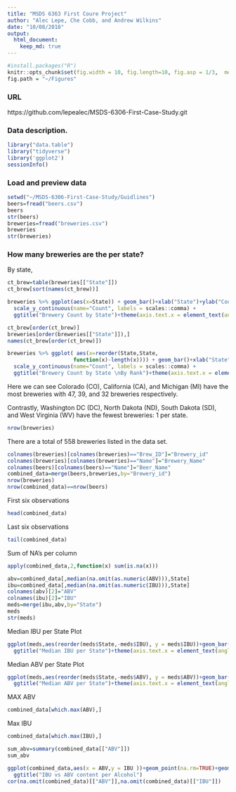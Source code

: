 ```yaml
---
title: "MSDS 6363 First Coure Project"
author: "Alec Lepe, Che Cobb, and Andrew Wilkins"
date: "10/08/2018"
output: 
  html_document:
    keep_md: true
---
```

```r
#install.packages("R")
knitr::opts_chunk$set(fig.width = 10, fig.length=10, fig.asp = 1/3,  message=FALSE)
fig.path = "~/Figures"
```

### URL
https://github.com/lepealec/MSDS-6306-First-Case-Study.git

### Data description.

``` r
library("data.table")
library("tidyverse")
library('ggplot2')
sessionInfo()
```

### Load and preview data
``` r
setwd("~/MSDS-6306-First-Case-Study/Guidlines")
beers=fread("beers.csv")
beers
str(beers)
breweries=fread("breweries.csv")
breweries
str(breweries)
```


### How many breweries are the per state?
By state,
```r
ct_brew=table(breweries[["State"]])
ct_brew[sort(names(ct_brew))]
```


``` r
breweries %>% ggplot(aes(x=State)) + geom_bar()+xlab("State")+ylab("Count") + 
  scale_y_continuous(name="Count", labels = scales::comma) +
  ggtitle("Brewery Count by State")+theme(axis.text.x = element_text(angle = 90, hjust = 1))
```
```r
ct_brew[order(ct_brew)]
breweries[order(breweries[["State"]]),]
names(ct_brew[order(ct_brew)])

breweries %>% ggplot( aes(x=reorder(State,State,
                     function(x)-length(x)))) + geom_bar()+xlab("State")+ylab("Count") + 
  scale_y_continuous(name="Count", labels = scales::comma) +
  ggtitle("Brewery Count by State \nBy Rank")+theme(axis.text.x = element_text(angle = 90, hjust = 1))

```

Here we can see Colorado (CO), California (CA), and Michigan (MI) have the most breweries with 47, 39, and 32 breweries respectively.

Contrastly, Washington DC (DC), North Dakota (ND), South Dakota (SD), and West Virginia (WV) have the fewest breweries: 1 per state.

```r
nrow(breweries)
```

There are a total of 558 breweries listed in the data set.

``` r
colnames(breweries)[colnames(breweries)=="Brew_ID"]="Brewery_id"
colnames(breweries)[colnames(breweries)=="Name"]="Brewery_Name"
colnames(beers)[colnames(beers)=="Name"]="Beer_Name"
combined_data=merge(beers,breweries,by="Brewery_id")
nrow(breweries)
nrow(combined_data)==nrow(beers)
```
First six observations
``` r
head(combined_data)
```
Last six observations
``` r
tail(combined_data)
```
Sum of NA's per column
``` r
apply(combined_data,2,function(x) sum(is.na(x)))
```

``` r
abv=combined_data[,median(na.omit(as.numeric(ABV))),State]
ibu=combined_data[,median(na.omit(as.numeric(IBU))),State]
colnames(abv)[2]="ABV"
colnames(ibu)[2]="IBU"
meds=merge(ibu,abv,by="State")
meds
str(meds)
```

Median IBU per State Plot
``` r
ggplot(meds,aes(reorder(meds$State,-meds$IBU), y = meds$IBU))+geom_bar(stat = "identity")+labs(x = "State" , y = "IBU") + 
  ggtitle("Median IBU per State")+theme(axis.text.x = element_text(angle = 90, hjust = 1))
```
Median ABV per State Plot
``` r
ggplot(meds,aes(reorder(meds$State,-meds$ABV), y = meds$ABV))+geom_bar(stat = "identity")+labs(x = "State" , y = "IBU") + 
  ggtitle("Median ABV per State")+theme(axis.text.x = element_text(angle = 90, hjust = 1))
```


MAX ABV
``` r
combined_data[which.max(ABV),]
```

Max IBU
``` r
combined_data[which.max(IBU),]
```

``` r
sum_abv=summary(combined_data[["ABV"]])
sum_abv
```

``` r
ggplot(combined_data,aes(x = ABV,y = IBU ))+geom_point(na.rm=TRUE)+geom_smooth(method=lm,se=FALSE, na.rm=TRUE)+
  ggtitle("IBU vs ABV content per Alcohol")
cor(na.omit(combined_data)[["ABV"]],na.omit(combined_data)[["IBU"]])
```


